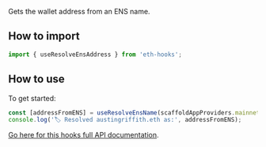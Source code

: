 Gets the wallet address from an ENS name.

## How to import

```typescript
import { useResolveEnsAddress } from 'eth-hooks';
```

## How to use

To get started:

```typescript
const [addressFromENS] = useResolveEnsName(scaffoldAppProviders.mainnetAdaptor?.provider, 'austingriffith.eth');
console.log('🏷 Resolved austingriffith.eth as:', addressFromENS);
```

[Go here for this hooks full API documentation](../../api/modules/Hooks#useresolveensaddress).
